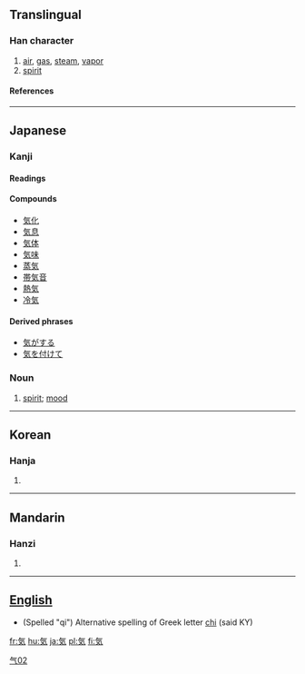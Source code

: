 {{see|氣|启}}

==Translingual==
===Han character===
{{Han char|rn=84|rad=气|as=02|sn=6|four=|canj=人弓大 (ONK)}}
# [[air]], [[gas]], [[steam]], [[vapor]]
# [[spirit]]
====References====
{{Han ref|kx=0599.041|dkj=17046|dj=0990.170|hdz=32010.031|uh=6C17|ud=27671}}
----
==Japanese==
===Kanji===
[[Category:Grade 1 kanji|气02]]

{{ja-kanji|grade=|rs=气02}}
====Readings====
{{ja-readings|on=[[き]] (ki), [[け]] (ke)|kun=[[いき]] (iki)}}

====Compounds====
*[[気化]]
*[[気息]]
*[[気体]]
*[[気味]]
*[[蒸気]]
*[[帯気音]]
*[[熱気]]
*[[冷気]]

====Derived phrases====
*[[気がする]]
*[[気を付けて]]

===Noun===
{{ja-noun|k|hira=き|rom=ki}}
#[[spirit]]; [[mood]]
----
==Korean==
===Hanja===
{{ko-hanja|hangeul=기|eumhun=기운|rv=gi|mr=ki|y=ki}}
# {{defn|Korean}}
----
==Mandarin==
===Hanzi===
{{cmn-hanzi|pin=[[qì]] (qi4)|wg=ch'i<sup>4</sup>}}
# {{defn|Mandarin}}
----
== [[English]] ==

* (Spelled "qi") Alternative spelling of Greek letter [[chi]] (said KY)





[[fr:気]]
[[hu:気]]
[[ja:気]]
[[pl:気]]
[[fi:気]]